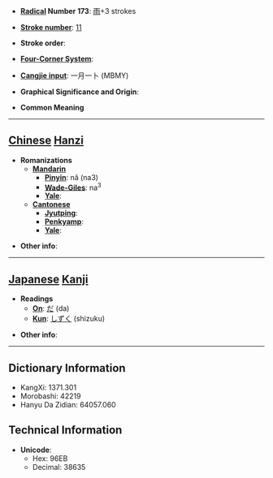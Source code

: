 * '''[[Wiktionary:Chinese radical index| Radical]] Number 173''': [[Wiktionary:Chinese radical index 雨|雨]]+3 strokes

* '''[[Wiktionary:Chinese total strokes index|Stroke number]]''': [[Wiktionary:Chinese total strokes index 11|11]]

* '''Stroke order''': 

* '''[[Wiktionary:Chinese four corner index|Four-Corner System]]''': 

* '''[[Wiktionary:Chinese Cangjie index|Cangjie input]]''': 一月一卜 (MBMY)

* '''Graphical Significance and Origin''': 

* '''Common Meaning'''

----

== [[Chinese]] [[Hanzi]] ==

* '''Romanizations'''
** '''[[Mandarin]]'''
*** '''[[Pinyin]]''': nǎ (na3)
*** '''[[Wade-Giles]]''': na<sup>3</sup>
*** '''[[Yale]]''': 
** '''[[Cantonese]]'''
*** '''[[Jyutping]]''':
*** '''[[Penkyamp]]''': 
*** '''[[Yale]]''': 

* '''Other info''': 

----

== [[Japanese]] [[Kanji]] ==

* '''Readings'''
** '''[[On]]''': [[だ]] (da)
** '''[[Kun]]''': [[しずく]] (shizuku)

* '''Other info''':  

----

== Dictionary Information ==

* KangXi: 1371.301
* Morobashi: 42219
* Hanyu Da Zidian: 64057.060

== Technical Information ==

* '''Unicode''':
** Hex: 96EB
** Decimal: 38635